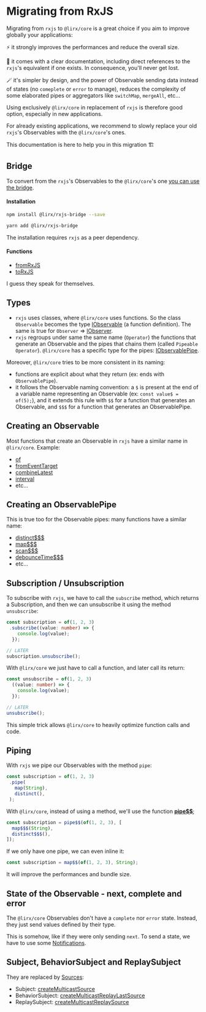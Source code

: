 # Migrating from RxJS

Migrating from `rxjs` to `@lirx/core` is a great choice if you aim to improve globally your applications:

⚡ it strongly improves the performances and reduce the overall size.

📑 it comes with a clear documentation, including direct references to the `rxjs`'s equivalent if one exists.
In consequence, you'll never get lost.

🪄 it's simpler by design, and the power of Observable sending data instead of states (no `comeplete` or `error` to manage),
reduces the complexity of some elaborated pipes or aggregators like `switchMap`, `mergeAll`, etc...

Using exclusively `@lirx/core` in replacement of `rxjs` is therefore good option,
especially in new applications.

For already existing applications, we recommend to slowly replace your old `rxjs`'s Observables with the `@lirx/core`'s ones.

This documentation is here to help you in this migration 🏗️

## Bridge

To convert from the `rxjs`'s Observables to the `@lirx/core`'s one [you can use the bridge](https://github.com/lirx-js/rxjs-bridge).

#### Installation


<Tabs groupId="package-managers">
  <TabItem value="npm" label="npm">

```bash
npm install @lirx/rxjs-bridge --save
```

  </TabItem>
  <TabItem value="yarn" label="Yarn">

```bash
yarn add @lirx/rxjs-bridge
```

  </TabItem>
</Tabs>

The installation requires `rxjs` as a peer dependency.

#### Functions

- [fromRxJS](/docs/reference/from-rxjs/)
- [toRxJS](/docs/reference/to-rxjs/)

I guess they speak for themselves.

## Types

- `rxjs` uses classes, where `@lirx/core` uses functions.
So the class `Observable` becomes the type [IObservable](/docs/reference/observable/) (a function definition).
The same is true for `Observer` => [IObserver](/docs/reference/observer/).
- `rxjs` regroups under same the same name (`Operator`) the functions that generate an Observable and the pipes that chains them
(called `Pipeable Operator`). `@lirx/core` has a specific type for the pipes: [IObservablePipe](/docs/reference/observable-pipe/).

Moreover, `@lirx/core` tries to be more consistent in its naming:

- functions are explicit about what they return (ex: ends with `ObservablePipe`).
- it follows the Observable naming convention: a `$` is present at the end of a variable name representing an Observable (ex: `const value$ = of(5);`),
and it extends this rule with `$$` for a function that generates an Observable, and `$$$` for a function that generates an ObservablePipe.

## Creating an Observable

Most functions that create an Observable in `rxjs` have a similar name in `@lirx/core`. Example:

- [of](/docs/reference/of/)
- [fromEventTarget](/docs/reference/from-event-target/)
- [combineLatest](/docs/reference/combine-latest/)
- [interval](/docs/reference/interval/)
- etc...

## Creating an ObservablePipe

This is true too for the Observable pipes: many functions have a similar name:

- [distinct$$$](/docs/reference/distinct-observable-pipe/)
- [map$$$](/docs/reference/map-observable-pipe/)
- [scan$$$](/docs/reference/scan-observable-pipe/)
- [debounceTime$$$](/docs/reference/debounce-time-observable-pipe/)
- etc...


## Subscription / Unsubscription


To subscribe with `rxjs`, we have to call the `subscribe` method, which returns a Subscription,
and then we can unsubscribe it using the method `unsubscribe`:

```ts
const subscription = of(1, 2, 3)
 .subscribe((value: number) => {
    console.log(value);
  });

// LATER
subscription.unsubscribe();
```

With `@lirx/core` we just have to call a function, and later call its return:


```ts
const unsubscribe = of(1, 2, 3)
  ((value: number) => {
    console.log(value);
  });

// LATER
unsubscribe();
```

This simple trick allows `@lirx/core` to heavily optimize function calls and code.

## Piping

With `rxjs` we pipe our Observables with the method `pipe`:

```ts
const subscription = of(1, 2, 3)
 .pipe(
   map(String),
   distinct(),
 );
```

With `@lirx/core`, instead of using a method, we'll use the function **[pipe$$](/docs/reference/pipe-observable/)**;

```ts
const subscription = pipe$$(of(1, 2, 3), [
  map$$$(String),
  distinct$$$(),
]);
```

If we only have one pipe, we can even inline it:

```ts
const subscription = map$$(of(1, 2, 3), String);
```

It will improve the performances and bundle size.

## State of the Observable - next, complete and error

The `@lirx/core` Observables don't have a `complete` nor `error` state. Instead, they just send values defined by their type.

This is somehow, like if they were only sending `next`. To send a state, we have to use some [Notifications](/docs/documentation/getting-started/what-is-a-notification/).

## Subject, BehaviorSubject and ReplaySubject

They are replaced by [Sources](/docs/documentation/getting-started/what-is-a-source/):

- Subject: [createMulticastSource](/docs/reference/create-multicast-source/)
- BehaviorSubject: [createMulticastReplayLastSource](/docs/reference/create-multicast-replay-last-source/)
- ReplaySubject: [createMulticastReplaySource](/docs/reference/create-multicast-replay-source/)
